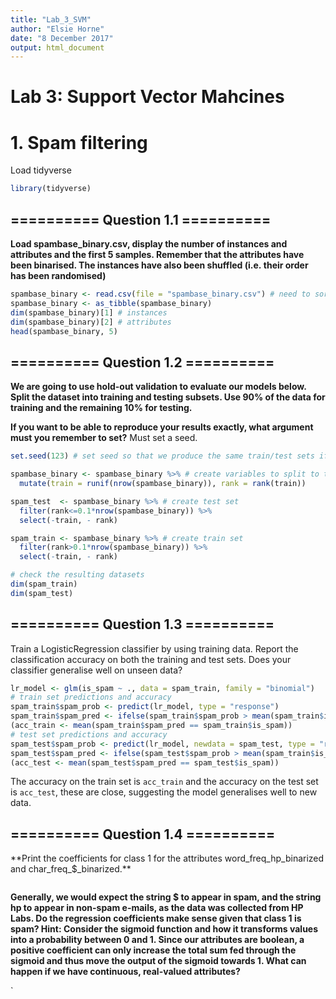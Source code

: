 ```yaml
---
title: "Lab_3_SVM"
author: "Elsie Horne"
date: "8 December 2017"
output: html_document
---
```


# Lab 3: Support Vector Mahcines

# 1. Spam filtering

Load tidyverse
```r
library(tidyverse)
```

## ========== Question 1.1 ==========

**Load spambase_binary.csv, display the number of instances and attributes and the first 5 samples. Remember that the attributes have been binarised. The instances have also been shuffled (i.e. their order has been randomised)**

``` r
spambase_binary <- read.csv(file = "spambase_binary.csv") # need to sort out the encoding here for the special characters
spambase_binary <- as_tibble(spambase_binary)
dim(spambase_binary)[1] # instances
dim(spambase_binary)[2] # attributes
head(spambase_binary, 5)
```

## ========== Question 1.2 ==========
**We are going to use hold-out validation to evaluate our models below. Split the dataset into training and testing subsets. Use 90% of the data for training and the remaining 10% for testing.**

**If you want to be able to reproduce your results exactly, what argument must you remember to set?**
Must set a seed.

``` r
set.seed(123) # set seed so that we produce the same train/test sets if analysis repeated

spambase_binary <- spambase_binary %>% # create variables to split to train and test set
  mutate(train = runif(nrow(spambase_binary)), rank = rank(train)) 

spam_test  <- spambase_binary %>% # create test set
  filter(rank<=0.1*nrow(spambase_binary)) %>%
  select(-train, - rank)

spam_train <- spambase_binary %>% # create train set
  filter(rank>0.1*nrow(spambase_binary)) %>%
  select(-train, - rank)

# check the resulting datasets
dim(spam_train)
dim(spam_test)
```

## ========== Question 1.3 ==========
Train a LogisticRegression classifier by using training data. Report the classification accuracy on both the training and test sets. Does your classifier generalise well on unseen data?

``` r
lr_model <- glm(is_spam ~ ., data = spam_train, family = "binomial")
# train set predictions and accuracy
spam_train$spam_prob <- predict(lr_model, type = "response")
spam_train$spam_pred <- ifelse(spam_train$spam_prob > mean(spam_train$is_spam), 1, 0)
(acc_train <- mean(spam_train$spam_pred == spam_train$is_spam))
# test set predictions and accuracy
spam_test$spam_prob <- predict(lr_model, newdata = spam_test, type = "response")
spam_test$spam_pred <- ifelse(spam_test$spam_prob > mean(spam_train$is_spam), 1, 0) # use the mean from the train set
(acc_test <- mean(spam_test$spam_pred == spam_test$is_spam))
```

The accuracy on the train set is `acc_train` and the accuracy on the test set is `acc_test`, these are close, suggesting the model generalises well to new data.

## ========== Question 1.4 ==========
**Print the coefficients for class 1 for the attributes word_freq_hp_binarized and char_freq_$_binarized.**
``` r

```

**Generally, we would expect the string $ to appear in spam, and the string hp to appear in non-spam e-mails, as the data was collected from HP Labs. Do the regression coefficients make sense given that class 1 is spam? Hint: Consider the sigmoid function and how it transforms values into a probability between 0 and 1. Since our attributes are boolean, a positive coefficient can only increase the total sum fed through the sigmoid and thus move the output of the sigmoid towards 1. What can happen if we have continuous, real-valued attributes?**

`





